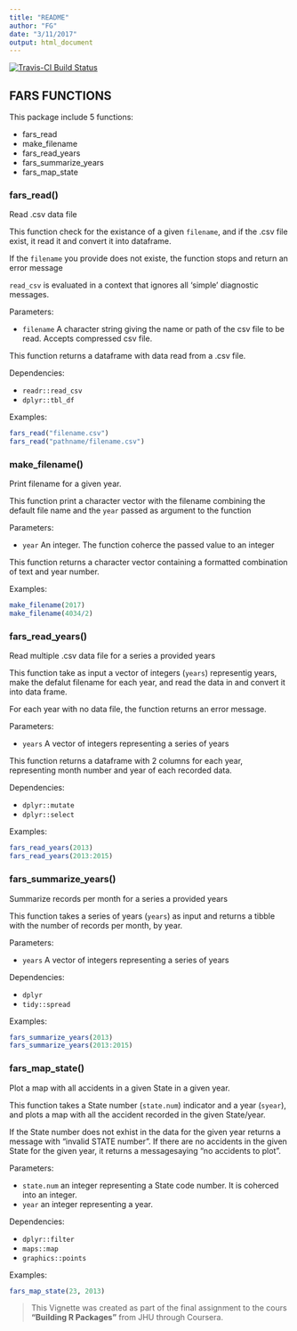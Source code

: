 ```yaml
---
title: "README"
author: "FG"
date: "3/11/2017"
output: html_document
---
```


[![Travis-CI Build Status](https://travis-ci.org/frenkg/courserafarsfg1.svg?branch=master)](https://travis-ci.org/frenkg/courserafarsfg1)



## FARS FUNCTIONS

This package include 5 functions:

* fars_read
* make_filename
* fars_read_years
* fars_summarize_years
* fars_map_state



### fars_read()

Read .csv data file

This function check for the existance of a given `filename`, and if the .csv file exist,
it read it and convert it into dataframe.

If the `filename` you provide does not existe, the function stops and return an error message

`read_csv` is evaluated in a context that ignores all ‘simple’ diagnostic messages.

Parameters:

 * `filename` A character string giving the name or path of the csv file to be read. Accepts compressed csv file.


This function returns a dataframe with data read from a .csv file.

Dependencies:

* `readr::read_csv`
* `dplyr::tbl_df`

Examples:
``` r
fars_read("filename.csv")
fars_read("pathname/filename.csv")
```


### make_filename()

Print filename for a given year.

This function print a character vector with the filename combining the default file name and the `year` passed as argument to the function

Parameters: 

* `year` An integer. The function coherce the passed value to an integer


This function returns a character vector containing a formatted combination of text and year number.

Examples:
``` r
make_filename(2017)
make_filename(4034/2)
```


### fars_read_years()

Read multiple .csv data file for a series a provided years

This function take as input a vector of integers (`years`) representig years, make the
defalut filename for each year, and read the data in and convert it into data frame.

For each year with no data file, the function returns an error message.

Parameters:

* `years` A vector of integers representing a series of years

This function returns a dataframe with 2 columns for each year, representing
month number and year of each recorded data.

Dependencies:

* `dplyr::mutate`
* `dplyr::select`

Examples:
``` r
fars_read_years(2013)
fars_read_years(2013:2015)
```


### fars_summarize_years()

Summarize records per month for a series a provided years

This function takes a series of years (`years`) as input and returns a tibble with
the number of records per month, by year.

Parameters:

* `years` A vector of integers representing a series of years

Dependencies:

* `dplyr`
* `tidy::spread`

Examples:
``` r
fars_summarize_years(2013)
fars_summarize_years(2013:2015)
```



### fars_map_state()

Plot a map with all accidents in a given State in a given year.

This function takes a State number (`state.num`) indicator and a year (`syear`), and plots a map with all the accident recorded in the given State/year.

If the State number does not exhist in the data for the given year returns a message with "invalid STATE number".
If there are no accidents in the given State for the given year, it returns a messagesaying "no accidents to plot".

Parameters:

* `state.num` an integer representing a State code number. It is coherced into an integer.
* `year` an integer representing a year.


Dependencies:

* `dplyr::filter`
* `maps::map`
* `graphics::points`

Examples:
``` r
fars_map_state(23, 2013)
```




> This Vignette was created as part of the final assignment to the cours **"Building R Packages"** from JHU through Coursera.


